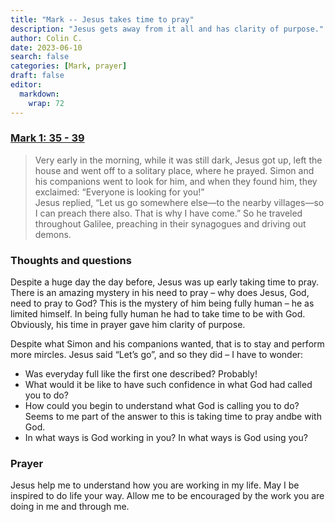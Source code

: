 ```yaml
---
title: "Mark -- Jesus takes time to pray"
description: "Jesus gets away from it all and has clarity of purpose."
author: Colin C.
date: 2023-06-10
search: false
categories: [Mark, prayer]
draft: false
editor: 
  markdown: 
    wrap: 72
---
```


### [Mark 1: 35 - 39](https://www.bible.com/bible/111/MRK.1.NIV)

> Very early in the morning, while it was still dark, Jesus got up, left the house and went off to a solitary place, where he prayed. Simon and his companions went to look for him, and when they found him, they exclaimed: “Everyone is looking for you!”\
> Jesus replied, “Let us go somewhere else—to the nearby villages—so I can preach there also. That is why I have come.” So he traveled throughout Galilee, preaching in their synagogues and driving out demons.

### Thoughts and questions

Despite a huge day the day before, Jesus was up early taking time to pray.  There is an amazing mystery in his need to pray -- why does Jesus, God, need to pray to God?  This is the mystery of him being fully human -- he as limited himself.  In being fully human he had to take time to be with God.  Obviously, his time in prayer gave him clarity of purpose. 

Despite what Simon and his companions wanted, that is to stay and perform more mircles.  Jesus said "Let's go", and so they did -- I have to wonder:

-	Was everyday full like the first one described?  Probably! 
-	What would it be like to have such confidence in what God had called you to do?  
- 	How could you begin to understand what God is calling you to do? Seems to me part of the answer to this is taking time to pray andbe with God. 
-	In what ways is God working in you? In what ways is God using you?

### Prayer

Jesus help me to understand how you are working in my life.  May I be inspired to do life your way.  Allow me to be encouraged by the work you are doing in me and through me. 